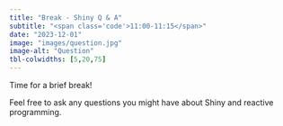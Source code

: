```yaml
---
title: "Break - Shiny Q & A"
subtitle: "<span class='code'>11:00-11:15</span>"
date: "2023-12-01"
image: "images/question.jpg"
image-alt: "Question"
tbl-colwidths: [5,20,75]
---
```


Time for a brief break!

Feel free to ask any questions you might have about Shiny and reactive programming.